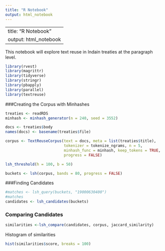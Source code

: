```yaml
---
title: "R Notebook"
output: html_notebook
---
```


---
title: "R Notebook"
output: html_notebook
---

This notebook will explore text reuse in Indain treaties at the paragraph level. 
```r
library(rvest)
library(magrittr)
library(tidyverse)
library(stringr)
library(pbapply)
library(parallel)
library(textreuse)

```


###Creating the Corpus with Minhashes

```r
treaties <- readRDS
minhash <- minhash_generator(n = 240, seed = 3552)

docs <- treaties$body
names(docs) <- basename(treaties$file)

corpus <- TextReuseCorpus(text = docs, meta = list(treaties$title), 
                          tokenizer = tokenize_ngrams, n = 5,
                          minhash_func = minhash, keep_tokens = TRUE,
                          progress = FALSE)

```



```r

lsh_threshold(h = 100, b = 50)

buckets <- lsh(corpus, bands = 80, progress = FALSE)
```

###Finding Candidates
```r
#matches <- lsh_query(buckets, "19000630400")
#matches
candidates <- lsh_candidates(buckets)
```

### Comparing Candidates
```r

similarities <-lsh_compare(candidates, corpus, jaccard_similarity)
```

Histogram of similarities
```r
hist(similarities$score, breaks = 100) 
```



